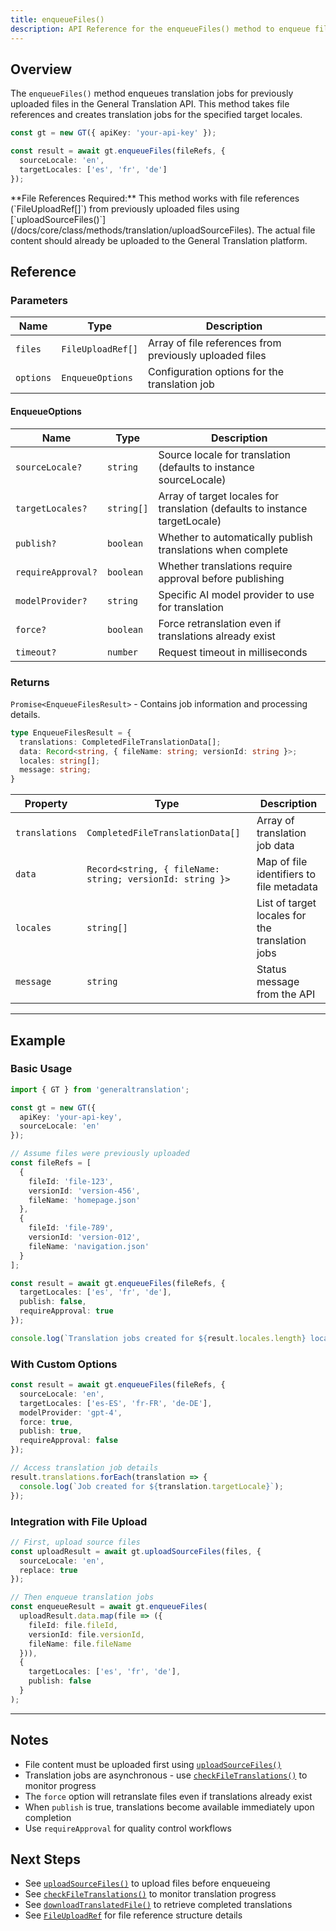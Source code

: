 ```yaml
---
title: enqueueFiles()
description: API Reference for the enqueueFiles() method to enqueue file translation jobs
---
```


## Overview

The `enqueueFiles()` method enqueues translation jobs for previously uploaded files in the General Translation API. This method takes file references and creates translation jobs for the specified target locales.

```typescript
const gt = new GT({ apiKey: 'your-api-key' });

const result = await gt.enqueueFiles(fileRefs, {
  sourceLocale: 'en',
  targetLocales: ['es', 'fr', 'de']
});
```

<Callout>
**File References Required:**
This method works with file references (`FileUploadRef[]`) from previously uploaded files using [`uploadSourceFiles()`](/docs/core/class/methods/translation/uploadSourceFiles). The actual file content should already be uploaded to the General Translation platform.
</Callout>

## Reference

### Parameters

| Name | Type | Description |
|------|------|-------------|
| `files` | `FileUploadRef[]` | Array of file references from previously uploaded files |
| `options` | `EnqueueOptions` | Configuration options for the translation job |

#### EnqueueOptions

| Name | Type | Description |
|------|------|-------------|
| `sourceLocale?` | `string` | Source locale for translation (defaults to instance sourceLocale) |
| `targetLocales?` | `string[]` | Array of target locales for translation (defaults to instance targetLocale) |
| `publish?` | `boolean` | Whether to automatically publish translations when complete |
| `requireApproval?` | `boolean` | Whether translations require approval before publishing |
| `modelProvider?` | `string` | Specific AI model provider to use for translation |
| `force?` | `boolean` | Force retranslation even if translations already exist |
| `timeout?` | `number` | Request timeout in milliseconds |

### Returns

`Promise<EnqueueFilesResult>` - Contains job information and processing details.

```typescript
type EnqueueFilesResult = {
  translations: CompletedFileTranslationData[];
  data: Record<string, { fileName: string; versionId: string }>;
  locales: string[];
  message: string;
}
```

| Property | Type | Description |
|----------|------|-------------|
| `translations` | `CompletedFileTranslationData[]` | Array of translation job data |
| `data` | `Record<string, { fileName: string; versionId: string }>` | Map of file identifiers to file metadata |
| `locales` | `string[]` | List of target locales for the translation jobs |
| `message` | `string` | Status message from the API |

---

## Example

### Basic Usage

```typescript copy
import { GT } from 'generaltranslation';

const gt = new GT({
  apiKey: 'your-api-key',
  sourceLocale: 'en'
});

// Assume files were previously uploaded
const fileRefs = [
  {
    fileId: 'file-123',
    versionId: 'version-456',
    fileName: 'homepage.json'
  },
  {
    fileId: 'file-789',
    versionId: 'version-012',
    fileName: 'navigation.json'
  }
];

const result = await gt.enqueueFiles(fileRefs, {
  targetLocales: ['es', 'fr', 'de'],
  publish: false,
  requireApproval: true
});

console.log(`Translation jobs created for ${result.locales.length} locales`);
```

### With Custom Options

```typescript copy
const result = await gt.enqueueFiles(fileRefs, {
  sourceLocale: 'en',
  targetLocales: ['es-ES', 'fr-FR', 'de-DE'],
  modelProvider: 'gpt-4',
  force: true,
  publish: true,
  requireApproval: false
});

// Access translation job details
result.translations.forEach(translation => {
  console.log(`Job created for ${translation.targetLocale}`);
});
```

### Integration with File Upload

```typescript copy
// First, upload source files
const uploadResult = await gt.uploadSourceFiles(files, {
  sourceLocale: 'en',
  replace: true
});

// Then enqueue translation jobs
const enqueueResult = await gt.enqueueFiles(
  uploadResult.data.map(file => ({
    fileId: file.fileId,
    versionId: file.versionId,
    fileName: file.fileName
  })),
  {
    targetLocales: ['es', 'fr', 'de'],
    publish: false
  }
);
```

---

## Notes

* File content must be uploaded first using [`uploadSourceFiles()`](/docs/core/class/methods/translation/uploadSourceFiles)
* Translation jobs are asynchronous - use [`checkFileTranslations()`](/docs/core/class/methods/translation/checkFileTranslations) to monitor progress
* The `force` option will retranslate files even if translations already exist
* When `publish` is true, translations become available immediately upon completion
* Use `requireApproval` for quality control workflows

## Next Steps

* See [`uploadSourceFiles()`](/docs/core/class/methods/translation/uploadSourceFiles) to upload files before enqueueing
* See [`checkFileTranslations()`](/docs/core/class/methods/translation/checkFileTranslations) to monitor translation progress
* See [`downloadTranslatedFile()`](/docs/core/class/methods/translation/downloadTranslatedFile) to retrieve completed translations
* See [`FileUploadRef`](/docs/core/types/FileUploadRef) for file reference structure details